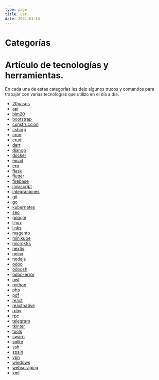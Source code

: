 ```yaml
---
type: page
title: Cat
date: 2021-03-18
---
```

# Categorías

# Artículo de tecnologías y herramientas.
En cada una de estas categorías les dejo algunos trucos y comandos para trabajar con varias tecnologías que utilizo en el día a día.

- [20pasos](/tags/20pasos)
- [api](/tags/api)
- [bim20](/tags/bim20)
- [bootstrap](/tags/bootstrap)
- [construccion](/tags/construccion)
- [csharp](/tags/csharp)
- [cron](/tags/cron)
- [crud](/tags/crud)
- [dart](/tags/dart)
- [django](/tags/django)
- [docker](/tags/docker)
- [email](/tags/email)
- [erp](/tags/erp)
- [flask](/tags/flask)
- [flutter](/tags/flutter)
- [firebase](/tags/firebase)
- [javascript](/tags/javascript)
- [integraciones](/tags/integraciones)
- [git](/tags/git)
- [go](/tags/go)
- [kubernetes](/tags/kubernetes)
- [seo](/tags/seo)
- [google](/tags/google)
- [linux](/tags/linux)
- [links](/tags/links)
- [magento](/tags/magento)
- [minikube](/tags/minikube)
- [microk8s](/tags/microk8s)
- [nextjs](/tags/nextjs)
- [nginx](/tags/nginx)
- [nodejs](/tags/nodejs)
- [odoo](/tags/odoo)
- [odoosh](/tags/odoosh)
- [odoo-error](/tags/odoo-error)
- [owl](/tags/owl)
- [python](/tags/python)
- [php](/tags/php)
- [pdf](/tags/pdf)
- [react](/tags/react)
- [reactnative](/tags/reactnative)
- [ruby](/tags/ruby)
- [rpc](/tags/rpc)
- [telegram](/tags/telegram)
- [tkinter](/tags/tkinter)
- [tools](/tags/tools)
- [swarn](/tags/swarn)
- [sqlite](/tags/sqlite)
- [ssh](/tags/ssh)
- [spain](/tags/spain)
- [vpn](/tags/vpn)
- [windows](/tags/windows)
- [webscraping](/tags/webscraping)
- [xml](/tags/xml)

